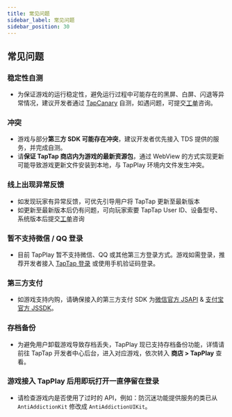 ```yaml
---
title: 常见问题
sidebar_label: 常见问题
sidebar_position: 30
---
```


## 常见问题

### 稳定性自测

- 为保证游戏的运行稳定性，避免运行过程中可能存在的黑屏、白屏、闪退等异常情况，建议开发者通过 [TapCanary](https://www.taptap.cn/app/222711) 自测，如遇问题，可提交[工单](https://developer.taptap.cn/user-center/create-ticket)咨询。

### 冲突

- 游戏与部分**第三方 SDK 可能存在冲突**，建议开发者优先接入 TDS 提供的服务，并完成自测。
- 请**保证 TapTap 商店内为游戏的最新资源包**，通过 WebView 的方式实现更新可能导致游戏更新文件安装到本地，与 TapPlay 环境内文件发生冲突。

### 线上出现异常反馈

- 如发现玩家有异常反馈，可优先引导用户将 TapTap 更新至最新版本
- 如更新至最新版本后仍有问题，可向玩家索要 TapTap User ID、设备型号、系统版本后提交[工单](https://developer.taptap.cn/user-center/create-ticket)咨询

### 暂不支持微信 / QQ 登录

- 目前 TapPlay 暂不支持微信、QQ 或其他第三方登录方式。游戏如需登录，推荐开发者接入 [TapTap 登录](/sdk/taptap-login/features/) 或使用手机验证码登录。

### 第三方支付

- 如游戏支持内购，请确保接入的第三方支付 SDK 为[微信官方 JSAPI](https://pay.weixin.qq.com/wiki/doc/api/H5.php?chapter=15_1) & [支付宝官方 JSSDK](https://opendocs.alipay.com/open/203/105285)。

### 存档备份

- 为避免用户卸载游戏导致存档丢失，TapPlay 现已支持存档备份功能，详情请前往 TapTap 开发者中心后台，进入对应游戏，依次转入 **商店 > TapPlay** 查看。


### 游戏接入 TapPlay 后用即玩打开一直停留在登录

- 请检查游戏内是否使用了过时的 API，例如：防沉迷功能提供服务的类已从 `AntiAddictionKit` 修改成 `AntiAddictionUIKit`。